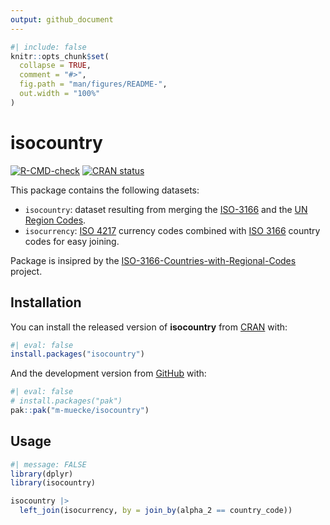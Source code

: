 ```yaml
---
output: github_document
---
```


<!-- README.md is generated from README.Rmd. Please edit that file -->

```r
#| include: false
knitr::opts_chunk$set(
  collapse = TRUE,
  comment = "#>",
  fig.path = "man/figures/README-",
  out.width = "100%"
)
```

# isocountry

<!-- badges: start -->
[![R-CMD-check](https://github.com/m-muecke/isocountry/actions/workflows/R-CMD-check.yaml/badge.svg)](https://github.com/m-muecke/isocountry/actions/workflows/R-CMD-check.yaml)
[![CRAN status](https://www.r-pkg.org/badges/version/isocountry)](https://CRAN.R-project.org/package=isocountry)
<!-- badges: end -->

This package contains the following datasets:

- `isocountry`: dataset resulting from merging the [ISO-3166](https://en.wikipedia.org/wiki/ISO_3166-1) and the [UN Region Codes](https://unstats.un.org/unsd/methodology/m49/overview).
- `isocurrency`: [ISO 4217](https://www.iban.com/currency-codes) currency codes combined with [ISO 3166](https://www.iban.com/country-codes) country codes for easy joining.

Package is insipred by the [ISO-3166-Countries-with-Regional-Codes](https://github.com/lukes/ISO-3166-Countries-with-Regional-Codes) project.

## Installation

You can install the released version of **isocountry** from [CRAN](https://CRAN.R-project.org) with:

```r
#| eval: false
install.packages("isocountry")
```

And the development version from [GitHub](https://github.com/) with:

```r
#| eval: false
# install.packages("pak")
pak::pak("m-muecke/isocountry")
```

## Usage

```r
#| message: FALSE
library(dplyr)
library(isocountry)

isocountry |>
  left_join(isocurrency, by = join_by(alpha_2 == country_code))
```
